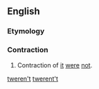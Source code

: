 ==English==

===Etymology===
{{suffix|'twere|n't}}

===Contraction===
{{en-cont}}

# Contraction of [[it]] [[were]] [[not]].

[[Category:English double contractions|tweren't]]
[[Category:English terms spelled with '|twerent't]]